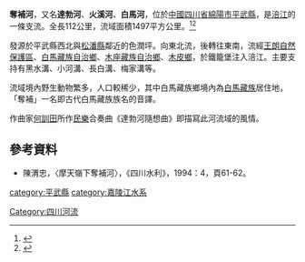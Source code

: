 '''奪補河'''，又名'''達勃河'''、'''火溪河'''、'''白馬河'''，位於[[中國|中國]][[四川省|四川省]][[綿陽市|綿陽市]][[平武縣|平武縣]]，是[[涪江|涪江]]的一條支流。全長112公里，流域面積1497平方公里。<ref>{{cite web|url=http://sourcedb.igsnrr.cas.cn/zw/lw/200906/P020090625742044152820.pdf|title=涪江流域分布式日径流模型|publisher=《人民长江》(Yangtze River)|date=2006年12月|archive-url=https://web.archive.org/web/20210529194335/http://sourcedb.igsnrr.cas.cn/zw/lw/200906/P020090625742044152820.pdf|archive-date=2021-05-29|dead-url=no|access-date=2021-05-29}}</ref><ref>{{cite web|url=http://sourcedb.igsnrr.cas.cn/zw/lw/200906/P020090625741708885510.pdf|title=涪江流域气候及径流变化趋势|publisher=《人民长江》(Yangtze River)|date=2006年12月|archive-url=https://web.archive.org/web/20210529194357/http://sourcedb.igsnrr.cas.cn/zw/lw/200906/P020090625741708885510.pdf|archive-date=2021-05-29|dead-url=no|access-date=2021-05-29}}</ref>


發源於平武縣西北與[[松潘縣|松潘縣]]鄰近的色潤坪。向東北流，後轉往東南，流經[[王朗自然保護區|王朗自然保護區]]、[[白馬藏族自治鄉|白馬藏族自治鄉]]、[[木座藏族自治鄉|木座藏族自治鄉]]、[[木皮鄉|木皮鄉]]，於鐵籠堡注入涪江。主要支持有黑水溝、小河溝、長白溝、梅家溝等。

流域境內野生動物繁多，人口較稀少，其中白馬藏族鄉境內為[[白馬藏族|白馬藏族]]居住地，「奪補」一名即古代白馬藏族族名的音譯。

作曲家[[何訓田|何訓田]]所作[[民樂|民樂]]合奏曲《達勃河隨想曲》即描寫此河流域的風情。

==參考資料==
*陳渭忠，〈摩天嶺下奪補河〉，《四川水利》，1994：4，頁61-62。
{{reflist}}

[[category:平武縣|category:平武縣]]
[[category:嘉陵江水系|category:嘉陵江水系]]
[[Category:四川河流|Category:四川河流]]